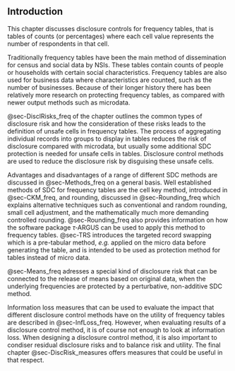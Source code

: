 ## Introduction

This chapter discusses disclosure controls for frequency tables, that is tables of counts (or percentages) where each cell value represents the number of respondents in that cell.

Traditionally frequency tables have been the main method of dissemination for census and social data by NSIs. These tables contain counts of people or households with certain social characteristics. Frequency tables are also used for business data where characteristics are counted, such as the number of businesses. Because of their longer history there has been relatively more research on protecting frequency tables, as compared with newer output methods such as microdata.

@sec-DisclRisks_freq of the chapter outlines the common types of disclosure risk\index{disclosure risk} and how the consideration of these risks leads to the definition of unsafe cells in frequency tables. The process of aggregating individual records into groups to display in tables reduces the risk of disclosure compared with microdata, but usually some additional SDC protection is needed for unsafe cells in tables. Disclosure control methods are used to reduce the disclosure risk\index{disclosure risk} by disguising these unsafe cells.

Advantages and disadvantages of a range of different SDC methods are discussed in @sec-Methods_freq on a general basis. Well established methods of SDC for frequency tables are the cell key method, introduced in @sec-CKM_freq, and rounding, discussed in @sec-Rounding_freq which explains alternative techniques such as conventional and random rounding, small cell adjustment, and the mathematically much more demanding controlled rounding. @sec-Rounding_freq also provides information on how the software package $\tau$‑ARGUS can be used to apply this method to frequency tables. @sec-TRS introduces the targeted record swapping which is a pre-tabular method, *e.g.* applied on the micro data before generating the table, and is intended to be used as protection method for tables instead of micro data. 

@sec-Means_freq adresses a special kind of disclosure risk that can be connected to the release of means based on original data, when the underlying frequencies are protected by a perturbative, non-additive SDC method.

Information loss measures that can be used to evaluate the impact that different disclosure control methods have on the utility of frequency tables are described in @sec-InfLoss_freq. However, when evaluating results of a disclosure control method, it is of course not enough to look at information loss. When designing a disclosure control method, it is also important to condiser residual disclosure risks and to balance risk and utility. The final chapter @sec-DiscRisk_measures offers measures that could be useful in that respect.

